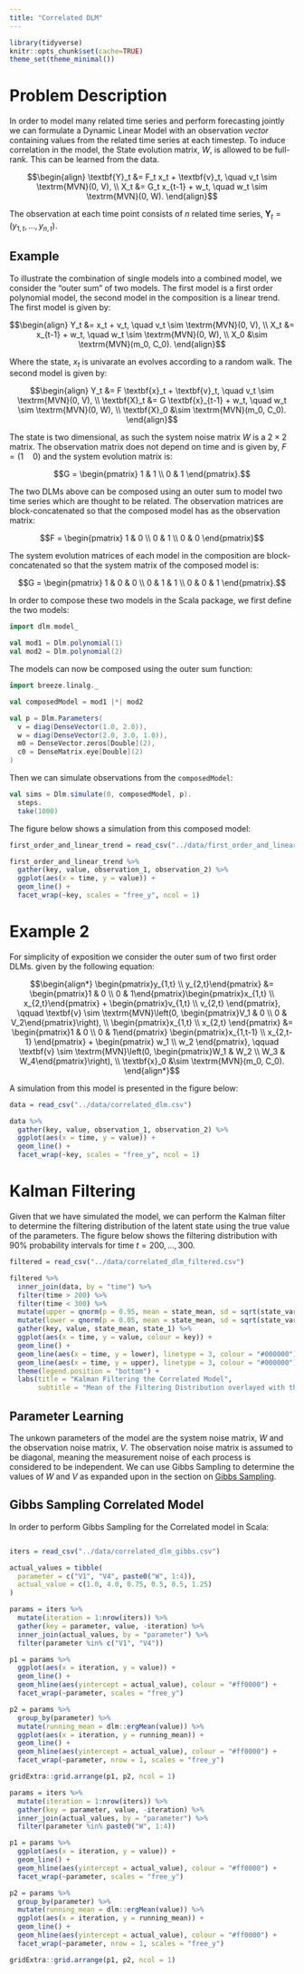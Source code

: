 ```yaml
---
title: "Correlated DLM"
---
```


```r
library(tidyverse)
knitr::opts_chunk$set(cache=TRUE)
theme_set(theme_minimal())
```

# Problem Description

In order to model many related time series and perform forecasting jointly we can formulate a Dynamic Linear Model with an observation *vector* containing values from the related time series at each timestep. To induce correlation in the model, the State evolution matrix, $W$, is allowed to be full-rank. This can be learned from the data.

$$\begin{align}
\textbf{Y}_t &= F_t x_t + \textbf{v}_t, \quad v_t \sim \textrm{MVN}(0, V), \\
X_t &= G_t x_{t-1} + w_t, \quad w_t \sim \textrm{MVN}(0, W).
\end{align}$$

The observation at each time point consists of $n$ related time series, $\textbf{Y}_t = (y_{1,t},\dots,y_{n,t})$.

## Example

To illustrate the combination of single models into a combined model, we consider the "outer sum" of two models. The first model is a first order polynomial model, the second model in the composition is a linear trend. The first model is given by:

$$\begin{align}
Y_t &= x_t + v_t, \quad v_t \sim \textrm{MVN}(0, V), \\
X_t &= x_{t-1} + w_t, \quad w_t \sim \textrm{MVN}(0, W), \\
X_0 &\sim \textrm{MVN}(m_0, C_0).
\end{align}$$

Where the state, $x_t$ is univarate an evolves according to a random walk. The second model is given by: 

$$\begin{align}
Y_t &= F \textbf{x}_t + \textbf{v}_t, \quad v_t \sim \textrm{MVN}(0, V), \\
\textbf{X}_t &= G \textbf{x}_{t-1} + w_t, \quad w_t \sim \textrm{MVN}(0, W), \\
\textbf{X}_0 &\sim \textrm{MVN}(m_0, C_0).
\end{align}$$

The state is two dimensional, as such the system noise matrix $W$ is a $2 \times 2$ matrix. The observation matrix does not depend on time and is given by, $F = (1 \quad 0)$ and the system evolution matrix is:

$$G = \begin{pmatrix} 
1 & 1 \\
0 & 1
\end{pmatrix}.$$

The two DLMs above can be composed using an outer sum to model two time series which are thought to be related. The observation matrices are block-concatenated so that the composed model has as the observation matrix: 

$$F = \begin{pmatrix} 
1 & 0 \\
0 & 1 \\
0 & 0
\end{pmatrix}$$ 

The system evolution matrices of each model in the composition are block-concatenated so that the system matrix of the composed model is:

$$G = \begin{pmatrix} 
1 & 0 & 0 \\
0 & 1 & 1 \\
0 & 0 & 1
\end{pmatrix}.$$

In order to compose these two models in the Scala package, we first define the two models:

```scala
import dlm.model_

val mod1 = Dlm.polynomial(1)
val mod2 = Dlm.polynomial(2)
```

The models can now be composed using the outer sum function:

```scala
import breeze.linalg._

val composedModel = mod1 |*| mod2

val p = Dlm.Parameters(
  v = diag(DenseVector(1.0, 2.0)), 
  w = diag(DenseVector(2.0, 3.0, 1.0)),
  m0 = DenseVector.zeros[Double](2), 
  c0 = DenseMatrix.eye[Double](2)
)
```

Then we can simulate observations from the `composedModel`:

```scala
val sims = Dlm.simulate(0, composedModel, p).
  steps.
  take(1000)
```

The figure below shows a simulation from this composed model:

```r
first_order_and_linear_trend = read_csv("../data/first_order_and_linear_trend.csv")

first_order_and_linear_trend %>%
  gather(key, value, observation_1, observation_2) %>%
  ggplot(aes(x = time, y = value)) +
  geom_line() +
  facet_wrap(~key, scales = "free_y", ncol = 1)
```

# Example 2

For simplicity of exposition we consider the outer sum of two first order DLMs. given by the following equation:

$$\begin{align*}
\begin{pmatrix}y_{1,t} \\ y_{2,t}\end{pmatrix} &= \begin{pmatrix}1 & 0 \\ 0 & 1\end{pmatrix}\begin{pmatrix}x_{1,t} \\ x_{2,t}\end{pmatrix} + \begin{pmatrix}v_{1,t} \\ v_{2,t} \end{pmatrix}, \qquad \textbf{v} \sim \textrm{MVN}\left(0, \begin{pmatrix}V_1 & 0 \\ 0 & V_2\end{pmatrix}\right), \\
\begin{pmatrix}x_{1,t} \\ x_{2,t} \end{pmatrix} &= \begin{pmatrix}1 & 0 \\ 0 & 1\end{pmatrix} \begin{pmatrix}x_{1,t-1} \\ x_{2,t-1} \end{pmatrix} + \begin{pmatrix} w_1 \\ w_2 \end{pmatrix}, \qquad \textbf{v} \sim \textrm{MVN}\left(0, \begin{pmatrix}W_1 & W_2 \\ W_3 & W_4\end{pmatrix}\right), \\
\textbf{x}_0 &\sim \textrm{MVN}(m_0, C_0).
\end{align*}$$

A simulation from this model is presented in the figure below:

```r
data = read_csv("../data/correlated_dlm.csv")

data %>%
  gather(key, value, observation_1, observation_2) %>%
  ggplot(aes(x = time, y = value)) +
  geom_line() +
  facet_wrap(~key, scales = "free_y", ncol = 1)
```

# Kalman Filtering

Given that we have simulated the model, we can perform the Kalman filter to determine the filtering distribution of the latent state using the true value of the parameters. The figure below shows the filtering distribution with 90% probability intervals for time $t = 200, \dots , 300$.

```r
filtered = read_csv("../data/correlated_dlm_filtered.csv")

filtered %>%
  inner_join(data, by = "time") %>%
  filter(time > 200) %>%
  filter(time < 300) %>%
  mutate(upper = qnorm(p = 0.95, mean = state_mean, sd = sqrt(state_variance))) %>%
  mutate(lower = qnorm(p = 0.05, mean = state_mean, sd = sqrt(state_variance))) %>%
  gather(key, value, state_mean, state_1) %>%
  ggplot(aes(x = time, y = value, colour = key)) +
  geom_line() +
  geom_line(aes(x = time, y = lower), linetype = 3, colour = "#000000") +
  geom_line(aes(x = time, y = upper), linetype = 3, colour = "#000000") +
  theme(legend.position = "bottom") +
  labs(title = "Kalman Filtering the Correlated Model", 
       subtitle = "Mean of the Filtering Distribution overlayed with the actual simulated state with 90% probability intervals")
```


## Parameter Learning

The unkown parameters of the model are the system noise matrix, $W$ and the observation noise matrix, $V$. The observation noise matrix is assumed to be diagonal, meaning the measurement noise of each process is considered to be independent. We can use Gibbs Sampling to determine the values of $W$ and $V$ as expanded upon in the section on [Gibbs Sampling](gibbs_sampling.html).

## Gibbs Sampling Correlated Model

In order to perform Gibbs Sampling for the Correlated model in Scala:

```scala

```

```r
iters = read_csv("../data/correlated_dlm_gibbs.csv")

actual_values = tibble(
  parameter = c("V1", "V4", paste0("W", 1:4)),
  actual_value = c(1.0, 4.0, 0.75, 0.5, 0.5, 1.25)
)

params = iters %>%
  mutate(iteration = 1:nrow(iters)) %>%
  gather(key = parameter, value, -iteration) %>%
  inner_join(actual_values, by = "parameter") %>%
  filter(parameter %in% c("V1", "V4"))

p1 = params %>%
  ggplot(aes(x = iteration, y = value)) +
  geom_line() +
  geom_hline(aes(yintercept = actual_value), colour = "#ff0000") +
  facet_wrap(~parameter, scales = "free_y")

p2 = params %>%
  group_by(parameter) %>%
  mutate(running_mean = dlm::ergMean(value)) %>%
  ggplot(aes(x = iteration, y = running_mean)) +
  geom_line() +
  geom_hline(aes(yintercept = actual_value), colour = "#ff0000") +
  facet_wrap(~parameter, nrow = 1, scales = "free_y")

gridExtra::grid.arrange(p1, p2, ncol = 1)
```

```r
params = iters %>%
  mutate(iteration = 1:nrow(iters)) %>%
  gather(key = parameter, value, -iteration) %>%
  inner_join(actual_values, by = "parameter") %>%
  filter(parameter %in% paste0("W", 1:4))

p1 = params %>%
  ggplot(aes(x = iteration, y = value)) +
  geom_line() +
  geom_hline(aes(yintercept = actual_value), colour = "#ff0000") +
  facet_wrap(~parameter, scales = "free_y")

p2 = params %>%
  group_by(parameter) %>%
  mutate(running_mean = dlm::ergMean(value)) %>%
  ggplot(aes(x = iteration, y = running_mean)) +
  geom_line() +
  geom_hline(aes(yintercept = actual_value), colour = "#ff0000") +
  facet_wrap(~parameter, nrow = 1, scales = "free_y")

gridExtra::grid.arrange(p1, p2, ncol = 1)
```